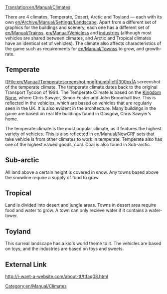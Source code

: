[[Translation:en/Manual/Climates]]
{{en/Expand|writing this article in general. Write general information on game environment and on each of OTTD climates}}

There are 4 climates, Temperate, Desert, Arctic and Toyland &mdash; each with its own [[en/Archive/Manual/Settings/Landscape]]. Apart from a different set of graphics for the buildings and scenery, each one has a different set of [[en/Manual/Trains]]s, [[en/Manual/Vehicles]]s and [[en/Manual/Industries|industries]] (although most vehicles are shared between climates, and Arctic and Tropical climates have an identical set of vehicles). The climate also affects characteristics of the game such as requirements for [[en/Manual/Towns]]s to grow, and growth-rate.

==Temperate==
[[File:en/Manual/Temperatescreenshot.png|thumb|left|300px|A screenshot of the temperate climate.
The temperate climate dates back to the original Transport Tycoon of 1994. The Temperate Climate is based on the [https://www.wikipedia.org/wiki/United Kingdom None], where Chris Sawyer, Simon Foster and John Broomhall live. This is reflected in the vehicles, which are based on vehicles that are regularly seen in the UK. It is also evident in the architecture. Many buildings in the game are based on real life buildings found in Glasgow, Chris Sawyer's home.

The temperate climate is the most popular climate, as it features the highest variety of vehicles. This is also reflected in [[en/Manual/NewGRF]] sets that take vehicle is from other climates to work in temperate. Temperate also has one of the highest valued goods, coal. Coal is also found in Sub-arctic.

==Sub-arctic==
All land above a certain height is covered in snow. Any towns based above the snowline require a supply of food to grow.

==Tropical==
Land is divided into desert and jungle areas. Towns in desert area require food and water to grow. A town can only recieve water if it contains a water-tower.

==Toyland==
This surreal landscape has a kid's world theme to it. The vehicles are based on toys, and the industries are based on toys and sweets.

==External Link==
http://i-want-a-website.com/about-tt/ttfaq08.html


[[Category:en/Manual/Climates]]